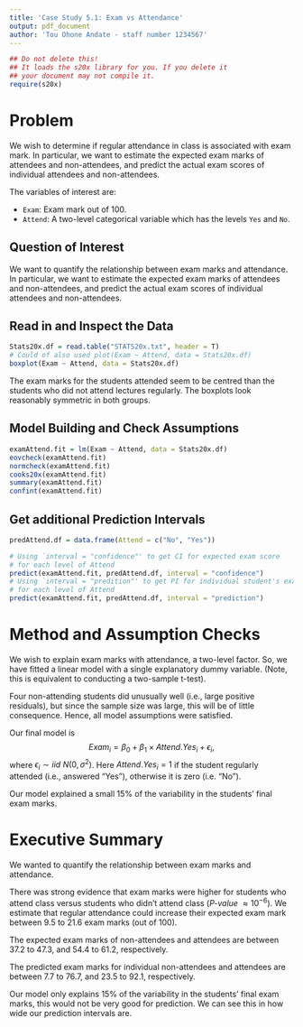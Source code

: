 ```yaml
---
title: 'Case Study 5.1: Exam vs Attendance'
output: pdf_document
author: 'Tou Ohone Andate - staff number 1234567'
---
```

```r
## Do not delete this!
## It loads the s20x library for you. If you delete it 
## your document may not compile it.
require(s20x)
```

# Problem
We wish to determine if regular attendance in class is associated with exam mark. In particular, we want to estimate the expected exam marks of attendees and non-attendees, and predict the actual exam scores of individual attendees and non-attendees.

The variables of interest are:

* `Exam`: Exam mark out of 100.
* `Attend`: A two-level categorical variable which has the levels `Yes` and `No`.

## Question of Interest
We want to quantify the relationship between exam marks and attendance. In particular, we want to estimate the expected exam marks of attendees and non-attendees, and predict the actual exam scores of individual attendees and non-attendees.

## Read in and Inspect the Data
```r
Stats20x.df = read.table("STATS20x.txt", header = T)
# Could of also used plot(Exam ~ Attend, data = Stats20x.df)
boxplot(Exam ~ Attend, data = Stats20x.df)
```
The exam marks for the students attended seem to be centred than the students who did not attend lectures regularly. The boxplots look reasonably symmetric in both groups.

## Model Building and Check Assumptions
```r
examAttend.fit = lm(Exam ~ Attend, data = Stats20x.df)
eovcheck(examAttend.fit)
normcheck(examAttend.fit)
cooks20x(examAttend.fit)
summary(examAttend.fit)
confint(examAttend.fit)
```

## Get additional Prediction Intervals
```r
predAttend.df = data.frame(Attend = c("No", "Yes"))

# Using `interval = "confidence"' to get CI for expected exam score
# for each level of Attend
predict(examAttend.fit, predAttend.df, interval = "confidence")
# Using `interval = "predition"' to get PI for individual student's exam score 
# for each level of Attend
predict(examAttend.fit, predAttend.df, interval = "prediction")
```

# Method and Assumption Checks
We wish to explain exam marks with attendance, a two-level factor. So, we have fitted a linear model with a single explanatory dummy variable. (Note, this is equivalent to conducting a two-sample t-test).

Four non-attending students did unusually well (i.e., large positive residuals), but since the sample size was large, this will be of little consequence. Hence, all model assumptions were satisfied. 

Our final model is $$Exam_i=\beta_0 +\beta_1 \times Attend.Yes_i+\epsilon_i,$$ 
where $\epsilon_i \sim iid ~ N(0,\sigma^2)$. Here $Attend.Yes_i=1$ if the student regularly attended (i.e., answered "Yes"), otherwise it is zero (i.e. "No").

Our model explained a small 15% of the variability in the students' final exam marks.

# Executive Summary
We wanted to quantify the relationship between exam marks and attendance.

There was strong evidence that exam marks were higher for students who attend class versus students who didn't attend class (_P-value_ $\approx 10^{-6}$). We estimate that regular attendance could increase their expected exam mark between 9.5 to 21.6 exam marks (out of 100). 

The expected exam marks of non-attendees and attendees are between 37.2 to 47.3, and 54.4 to 61.2, respectively.

The predicted exam marks for individual non-attendees and attendees are between 7.7 to 76.7, and 23.5 to 92.1, respectively.

Our model only explains 15% of the variability in the students' final exam marks, this would not be very good for prediction. We can see this in how wide our prediction intervals are.
